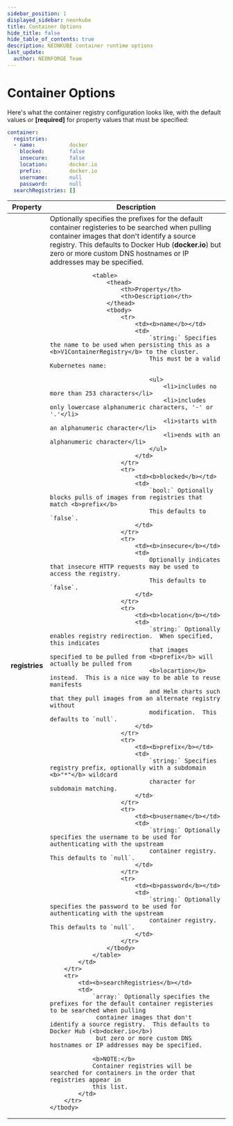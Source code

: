 ```yaml
---
sidebar_position: 1
displayed_sidebar: neonkube
title: Container Options
hide_title: false
hide_table_of_contents: true
description: NEONKUBE container runtime options
last_update:
  author: NEONFORGE Team
---
```



# Container Options

Here's what the container registry configuration looks like, with the 
default values or **[required]** for property values that must be specified:

```yaml
container:
  registries:
  - name:           docker
    blocked:        false
    insecure:       false
    location:       docker.io
    prefix:         docker.io
    username:       null
    password:       null
  searchRegistries: []
```

<table>
    <thead>
        <th>Property</th>
        <th>Description</th>
    </thead>
    <tbody>
        <tr>
            <td><b>registries</b></td>
            <td>
                Optionally specifies the prefixes for the default container registeries to be searched when pulling
                container images that don't identify a source registry.  This defaults to Docker Hub (<b>docker.io</b>)
                but zero or more custom DNS hostnames or IP addresses may be specified.

                <table>
                    <thead>
                        <th>Property</th>
                        <th>Description</th>
                    </thead>
                    <tbody>
                        <tr>
                            <td><b>name</b></td>
                            <td>
                                `string:` Specifies the name to be used when persisting this as a <b>V1ContainerRegistry</b> to the cluster.
                                This must be a valid Kubernetes name:

                                <ul>
                                    <li>includes no more than 253 characters</li>
                                    <li>includes only lowercase alphanumeric characters, '-' or '.'</li>
                                    <li>starts with an alphanumeric character</li>
                                    <li>ends with an alphanumeric character</li>
                                </ul>
                            </td>
                        </tr>
                        <tr>
                            <td><b>blocked</b></td>
                            <td>
                                `bool:` Optionally blocks pulls of images from registries that match <b>prefix</b>  
                                This defaults to `false`.
                            </td>
                        </tr>
                        <tr>
                            <td><b>insecure</b></td>
                            <td>
                                Optionally indicates that insecure HTTP requests may be used to access the registry.
                                This defaults to `false`.
                            </td>
                        </tr>
                        <tr>
                            <td><b>location</b></td>
                            <td>
                                `string:` Optionally enables registry redirection.  When specified, this indicates
                                that images  specified to be pulled from <b>prefix</b> will actually be pulled from 
                                <b>locartion</b> instead.  This is a nice way to be able to reuse manifests
                                and Helm charts such that they pull images from an alternate registry without
                                modification.  This defaults to `null`.
                            </td>
                        </tr>
                        <tr>
                            <td><b>prefix</b></td>
                            <td>
                                `string:` Specifies registry prefix, optionally with a subdomain <b>"*"</b> wildcard 
                                character for subdomain matching.
                            </td>
                        </tr>
                        <tr>
                            <td><b>username</b></td>
                            <td>
                                `string:` Optionally specifies the username to be used for authenticating with the upstream
                                container registry.  This defaults to `null`.
                            </td>
                        </tr>
                        <tr>
                            <td><b>password</b></td>
                            <td>
                                `string:` Optionally specifies the password to be used for authenticating with the upstream
                                container registry.  This defaults to `null`.
                            </td>
                        </tr>
                    </tbody>
                </table>
            </td>
        </tr>
        <tr>
            <td><b>searchRegistries</b></td>
            <td>
                `array:` Optionally specifies the prefixes for the default container registeries to be searched when pulling
                 container images that don't identify a source registry.  This defaults to Docker Hub (<b>docker.io</b>)
                 but zero or more custom DNS hostnames or IP addresses may be specified.
         
                <b>NOTE:</b>
                Container registries will be searched for containers in the order that registries appear in
                this list.
            </td>
        </tr>
    </tbody>
</table>
